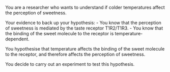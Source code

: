 You are a researcher who wants to understand if colder temperatures affect the perception of sweetness.

Your evidence to back up your hypothesis:
- You know that the perception of sweetness is mediated by the taste receptor T1R2/T1R3.
- You know that the binding of the sweet molecule to the receptor is temperature-dependent.


You hypothesise that temperature affects the binding of the sweet molecule to the receptor, and therefore affects the perception of sweetness.

You decide to carry out an experiment to test this hypothesis. 

